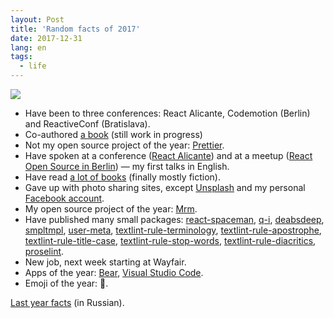 ```yaml
---
layout: Post
title: 'Random facts of 2017'
date: 2017-12-31
lang: en
tags:
  - life
---
```


![](/images/blog/2017.jpg)

- Have been to three conferences: React Alicante, Codemotion (Berlin) and ReactiveConf (Bratislava).
- Co-authored [a book](https://survivejs.com/maintenance/) (still work in progress)
- Not my open source project of the year: [Prettier](https://prettier.io/).
- Have spoken at a conference ([React Alicante](http://reactalicante.es/talks)) and at a meetup ([React Open Source in Berlin](https://www.youtube.com/watch?v=5tHfAf4bRcM)) — my first talks in English.
- Have read [a lot of books](https://www.goodreads.com/user/year_in_books/2017/2982572) (finally mostly fiction).
- Gave up with photo sharing sites, except [Unsplash](https://unsplash.com/@sapegin) and my personal [Facebook account](https://www.facebook.com/artemsapegin).
- My open source project of the year: [Mrm](https://github.com/sapegin/mrm).
- Have published many small packages: [react-spaceman](https://github.com/sapegin/react-spaceman), [q-i](https://github.com/sapegin/q-i), [deabsdeep](https://github.com/sapegin/deabsdeep), [smpltmpl](https://github.com/sapegin/smpltmpl), [user-meta](https://github.com/sapegin/user-meta), [textlint-rule-terminology](https://github.com/sapegin/textlint-rule-terminology), [textlint-rule-apostrophe](https://github.com/sapegin/textlint-rule-apostrophe), [textlint-rule-title-case](https://github.com/sapegin/textlint-rule-title-case), [textlint-rule-stop-words](https://github.com/sapegin/textlint-rule-stop-words), [textlint-rule-diacritics](https://github.com/sapegin/textlint-rule-diacritics), [proselint](https://github.com/sapegin/proselint).
- New job, next week starting at Wayfair.
- Apps of the year: [Bear](http://www.bear-writer.com/), [Visual Studio Code](https://code.visualstudio.com/).
- Emoji of the year: 🍕.

[Last year facts](http://birdwatcher.ru/blog/5773) (in Russian).
